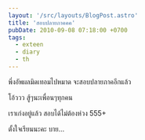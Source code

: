 ```yaml
---
layout: '/src/layouts/BlogPost.astro'
title: 'สอบปลายภาคคค'
pubDate: 2010-09-08 07:18:00 +0700
tags:
  - exteen
  - diary
  - th
---
```



พึ่งอัพผลมิดเทอมไปหมาด จะสอบปลายภาคอีกแล้ว

โอ้ววว สู้ๆนะเพื่อนๆทุกคน

เราเก่งอยู่แล้ว สอบได้ไม่ต้องห่วง 555+

ตั้งใจเรียนนะคะ บาย...
